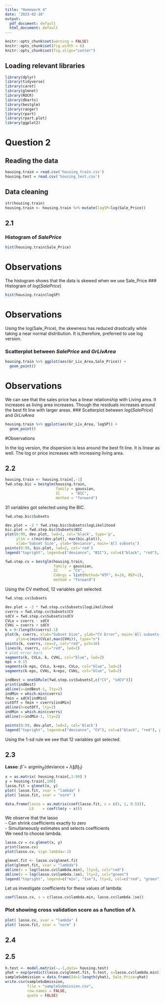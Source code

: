 ```yaml
---
title: "Homework 4"
date: '2023-02-10'
output:
  pdf_document: default
  html_document: default
---
```


```r
knitr::opts_chunk$set(warning = FALSE)
knitr::opts_chunk$set(fig.width = 6)
knitr::opts_chunk$set(fig.align="center")
```

## Loading relevant libraries 

```r
library(dplyr)
library(tidyverse)
library(caret)
library(glmnet)
library(ROCR)
library(dbarts)
library(bestglm)
library(ranger)
library(rpart)
library(rpart.plot)
library(ggplot2)
```

# Question 2
## Reading the data
```r
housing.train = read.csv('housing_train.csv')
housing.test = read.csv('housing_test.csv')
```
## Data cleaning
```r
str(housing.train)
housing.train <- housing.train %>% mutate(logSP=log(Sale_Price))
```
## 2.1
### Histogram of $SalePrice$
```r
hist(housing.train$Sale_Price)
```
# Observations

The histogram shows that the data is skewed when we use Sale_Price
### Histogram of $log(SalePrice)$
```r
hist(housing.train$logSP)
```
# Observations

Using the log(Sale_Price), the skewness has reduced drastically while taking a 
near normal distribution. It is,therefore, preferred to use log version.

### Scatterplot between $SalePrice$ and $GrLivArea$
```r
housing.train %>% ggplot(aes(Gr_Liv_Area,Sale_Price)) +
  geom_point()
``` 
# Observations

We can see that the sales price has a linear relationship with Living area. It
increases as living area increases. Though the residuals increases around the 
best fit line with  larger areas. 
### Scatterplot between $log(SalePrice)$ and $GrLivArea$
```r
housing.train %>% ggplot(aes(Gr_Liv_Area, logSP)) +
  geom_point()
``` 
#Observations

In the log version, the dispersion is less around the best fit line. It is 
linear as well. The log or price increases with increasing living area.


## 2.2

```r
housing.train <- housing.train[,-1]
fwd.step.bic = bestglm(housing.train, 
                       family = gaussian, 
                       IC     = "BIC",
                       method = "forward")
```

31 variables got selected using the BIC. 
```r
fwd.step.bic$Subsets
```

```r
dev.plot = -2 * fwd.step.bic$Subsets$logLikelihood
bic.plot = fwd.step.bic$Subsets$BIC
plot(0:99, dev.plot, lwd=2, col='black', type='p',
     ylim = c(min(dev.plot), max(bic.plot)),
     xlab='Subset Size', ylab='Deviance', main='All subsets')
points(0:99, bic.plot, lwd=2, col='red')
legend("topright", legend=c("deviance", "BIC"), col=c("black", "red"), pch=1)
```

```r
fwd.step.cv = bestglm(housing.train, 
                      family = gaussian, 
                      IC     = "CV",
                      CVArgs = list(Method="HTF", K=10, REP=1),
                      method = "forward")
```

Using the CV method, 12 variables got selected.
```r
fwd.step.cv$Subsets
```

```r
dev.plot = -2 * fwd.step.cv$Subsets$logLikelihood
cverrs = fwd.step.cv$Subsets$CV
sdCV = fwd.step.cv$Subsets$sdCV
CVLo = cverrs - sdCV
CVHi = cverrs + sdCV
k = 0:(length(cverrs)-1)
plot(k, cverrs, xlab="Subset Size", ylab="CV Error", main='All subsets',
     ylim=c(min(CVLo),max(CVHi)), type="n")
points(k, cverrs, cex=2, col="red", pch=16)
lines(k, cverrs, col="red", lwd=2)
# plot error bars
segments(k, CVLo, k, CVHi, col="blue", lwd=2)
eps = 0.15
segments(k-eps, CVLo, k+eps, CVLo, col="blue", lwd=2)
segments(k-eps, CVHi, k+eps, CVHi, col="blue", lwd=2)

indBest = oneSDRule(fwd.step.cv$Subsets[,c("CV", "sdCV")])
print(indBest)
abline(v=indBest-1, lty=2)
indMin = which.min(cverrs)
fmin = sdCV[indMin]
cutOff = fmin + cverrs[indMin]
abline(h=cutOff, lty=2)
indMin = which.min(cverrs)
abline(v=indMin-1, lty=2)

points(0:99, dev.plot, lwd=2, col='black')
legend("topright", legend=c("deviance", "CV"), col=c("black", "red"), pch=1)
```

Using the 1-sd rule we see that 12 variables got selected.

## 2.3
**Lasso**: $\hat{\beta} = \text{argmin}_{\beta} \Big\{ \text{deviance} +\lambda \|\beta\|_1\Big\}$
```r
x = as.matrix( housing.train[,1:99] )
y = housing.train[,100]
lasso.fit = glmnet(x, y)
plot( lasso.fit, xvar = "lambda" )
plot( lasso.fit, xvar = "norm" )
```


```r
data.frame(lasso = as.matrix(coef(lasso.fit, s = c(5, 1, 0.5))),
           LS    = coef(lm(y ~ x)))
```

We observe that the lasso  
- Can shrink coefficients exactly to zero  
- Simultaneously estimates and selects coefficients  
We need to choose lambda.  

```r
lasso.cv = cv.glmnet(x, y)
print(lasso.cv)
plot(lasso.cv, sign.lambda=-1)
```


```r
glmnet.fit <- lasso.cv$glmnet.fit
plot(glmnet.fit, xvar = "lambda")
abline(v = log(lasso.cv$lambda.min), lty=2, col="red")
abline(v = log(lasso.cv$lambda.1se), lty=2, col="green")
legend("topright", legend=c("min", "1se"), lty=2, col=c("red", "green"))
```

Let us investigate coefficients for these values of lambda:
```r
coef(lasso.cv, s = c(lasso.cv$lambda.min, lasso.cv$lambda.1se))
```

### Plot showing cross validation score as a function of λ
```r
plot( lasso.cv, xvar = "lambda" )
plot( lasso.fit, xvar = "norm" )
```

## 2.4



## 2.5

```r
h.test <- model.matrix(~.-1,data= housing.test)
yhat = exp(predict(lasso.cv$glmnet.fit, h.test, s=lasso.cv$lambda.min))
sampleSubmission = data.frame(Id=1:length(yhat), Sale_Price=yhat)
write.csv(sampleSubmission,
          file = "sampleSubmission.csv",
          row.names = FALSE,
          quote = FALSE)
```

